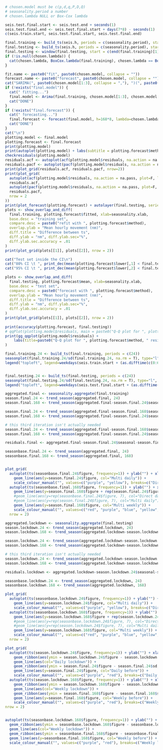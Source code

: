 ```r
# chosen.model must be c(p,d,q,P,D,Q)
# seasonality.period a number
# chosen.lambda NULL or Box-Cox lambda

seis.test.final.start <- seis.test.end + seconds(1)
seis.test.final.end <- seis.test.final.start + days(7*8) - seconds(1)
c(seis.train.start, seis.test.final.start, seis.test.final.end)

final.training <- build_ts(seis.h, periods = c(seasonality.period), start = seis.train.start, end = seis.test.end, force_ms = T)
final.testing <- build_ts(seis.h, periods = c(seasonality.period), start = seis.train.start, end = seis.test.final.end, force_ms = T)
final.testing <- window(final.testing, start = c(end(final.training)[1] + 1, 1))
if (!is.null(chosen.lambda)) {
  cat(chosen.lambda, BoxCox.lambda(final.training), chosen.lambda == BoxCox.lambda(final.training), "\n")
}

fit.name <- paste0("fit", paste0(chosen.model, collapse = ""))
forecast.name <- paste0("forecast", paste0(chosen.model, collapse = ""))
cat("SARIMA(", paste0(chosen.model[1:3], collapse = ","), ")(", paste0(chosen.model[4:6], collapse = ","), ")[", frequency(final.training), "]", sep = "")
if (!exists("final.model")) {
  cat(" fitting...")
  final.model <- Arima(final.training, chosen.model[1:3], chosen.model[4:6], lambda=chosen.lambda)
  cat("DONE")
}
if (!exists("final.forecast")) {
  cat(" forecasting...")
  final.forecast <- forecast(final.model, h=168*8, lambda=chosen.lambda)
  cat("DONE")
}
cat("\n")
plotting.model <- final.model
plotting.forecast <- final.forecast
print(plotting.model)
print(autoplot(plotting.model) + labs(subtitle = plotting.forecast$method))
checkresiduals(plotting.model)
residuals.acf <- autoplot(acf(plotting.model$residuals, na.action = na.pass, plot=F, lag.max=168*4)) + scale_x_continuous() + labs(title = paste0("Residuals of ", plotting.forecast$method))
residuals.pacf <- autoplot(pacf(plotting.model$residuals, na.action = na.pass, plot=F, lag.max=168*4)) + scale_x_continuous() + labs(title = paste0("Residuals of ", plotting.forecast$method))
print(plot_grid(residuals.acf, residuals.pacf, nrow=2))
print(plot_grid(
  autoplot(acf(plotting.model$residuals, na.action = na.pass, plot=F, lag.max=24)) + scale_x_continuous() + labs(title = paste0("Residuals of ", plotting.forecast$method)),
  residuals.acf,
  autoplot(pacf(plotting.model$residuals, na.action = na.pass, plot=F, lag.max=24)) + scale_x_continuous() + labs(title = paste0("Residuals of ", plotting.forecast$method)),
  residuals.pacf,
  nrow = 2
))
print(plot_forecast(plotting.forecast) + autolayer(final.testing, series="Original") + ylab("Mean hourly movement (nm)"))
plots <- show_overlap_and_diff(
  final.training, plotting.forecast$fitted, xlab=seasonality.xlab,
  base.desc = "training set",
  compare.desc = paste0("refit with ", plotting.forecast$method),
  overlap.ylab = "Mean hourly movement (nm)",
  diff.title = "Difference between ts",
  diff.ylab = "nm", diff.ylab.sec="%",
  diff.ylab.sec.accuracy = .01
)
print(plot_grid(plots[[1]], plots[[2]], nrow = 2))

cat("Test set inside the CI\n")
cat("80% CI \t ", print_dec(mean(plotting.forecast$lower[,1] < final.testing & final.testing < plotting.forecast$upper[,1], na.rm = T)*100), "%\n")
cat("95% CI \t ", print_dec(mean(plotting.forecast$lower[,2] < final.testing & final.testing < plotting.forecast$upper[,2], na.rm = T)*100), "%\n")

plots <- show_overlap_and_diff(
  final.testing, plotting.forecast$mean, xlab=seasonality.xlab,
  base.desc = "test set",
  compare.desc = paste0("forecast with ", plotting.forecast$method),
  overlap.ylab = "Mean hourly movement (nm)",
  diff.title = "Difference between ts",
  diff.ylab = "nm", diff.ylab.sec="%",
  diff.ylab.sec.accuracy = .01
)
print(plot_grid(plots[[1]], plots[[2]], nrow = 2))
  
print(accuracy(plotting.forecast, final.testing))
# qqPlot(plotting.model$residuals, main = paste0("Q-Q plot for ", plotting.forecast$method), xlab = "residuals")
print(gg_qqplot(plotting.model$residuals) + 
    labs(title=paste0("Q-Q plot for ", plotting.forecast$method, " residuals")) + ylab("Residuals quantiles")
)

```


```r
final.training.24 <- build_ts(final.training, periods = c(24))
seasonplot(final.training.24/sd(final.training.24, na.rm = T), type="l", col=rainbow(7))
legend("topleft", legend=weekdays(seis.train.start + (as.difftime(c(0:6), units="days"))), col=rainbow(7), lty=1, cex=0.8)


final.testing.24 <- build_ts(final.testing, periods = c(24))
seasonplot(final.testing.24/sd(final.testing.24, na.rm = T), type="l", col=rainbow(7))
legend("topleft", legend=weekdays(seis.test.final.start + (as.difftime(c(0:6), units="days"))), col=rainbow(7), lty=1, cex=0.8)

```


```r
aggregated.final <- seasonality.aggregate(final.training)
season.final.24 <- trend_season(aggregated.final, 24)
season.final.168 <- trend_season(aggregated.final-season.final.24$seasonal, 168)

season.final.24 <- trend_season(aggregated.final-season.final.168$seasonal, 24)
season.final.168 <- trend_season(aggregated.final-season.final.24$seasonal, 168)

# this third iteration isn't actually needed
season.final.24 <- trend_season(aggregated.final-season.final.168$seasonal, 24)
season.final.168 <- trend_season(aggregated.final-season.final.24$seasonal, 168)

residuals.final <- aggregated.final-season.final.24$seasonal-season.final.168$seasonal-season.final.168$trend

seasonbase.final.24 <- trend_season(aggregated.final, 24)
seasonbase.final.168 <- trend_season(aggregated.final, 168)


plot_grid(
  autoplot(ts(seasonbase.final.24$figure, frequency=1)) + ylab("") + xlab("Hours") + scale_x_continuous() + geom_line(aes(col="Direct daily"), size=1.5) +
    geom_line(aes(y=season.final.24$figure, col="Multi daily")) +
    scale_colour_manual("", values=c("purple", "yellow"), breaks=c("Direct daily", "Multi daily")),
  autoplot(ts(seasonbase.final.168$figure, frequency=1)) + ylab("") + xlab("Hours") + scale_x_continuous() + geom_line(aes(col="Direct weekly"), size=1.5) +
    geom_line(aes(y=season.final.168$figure + rep(season.final.24$figure, 7), col="Multi w+d")) +
    #geom_line(aes(y=rep(seasonbase.final.24$figure, 7), col="Direct daily"), size=1.5) +
    #geom_line(aes(y=rep(season.final.24$figure, 7), col="Multi daily")) +
    geom_line(aes(y=season.final.168$figure, col="Multi weekly")) +
    scale_colour_manual("", values=c("red", "purple", "blue", "yellow", "green"), breaks=c("Direct weekly", "Direct daily", "Multi" %s+% c(" weekly", " daily", " w+d"))),
  nrow = 2)


```

```r
aggregated.lockdown <- seasonality.aggregate(final.testing)
season.lockdown.24 <- trend_season(aggregated.lockdown, 24)
season.lockdown.168 <- trend_season(aggregated.lockdown-season.lockdown.24$seasonal, 168)

season.lockdown.24 <- trend_season(aggregated.lockdown-season.lockdown.168$seasonal, 24)
season.lockdown.168 <- trend_season(aggregated.lockdown-season.lockdown.24$seasonal, 168)

# this third iteration isn't actually needed
season.lockdown.24 <- trend_season(aggregated.lockdown-season.lockdown.168$seasonal, 24)
season.lockdown.168 <- trend_season(aggregated.lockdown-season.lockdown.24$seasonal, 168)

residuals.lockdown <- aggregated.lockdown-season.lockdown.24$seasonal-season.lockdown.168$seasonal-season.lockdown.168$trend

seasonbase.lockdown.24 <- trend_season(aggregated.lockdown, 24)
seasonbase.lockdown.168 <- trend_season(aggregated.lockdown, 168)

plot_grid(
  autoplot(ts(seasonbase.lockdown.24$figure, frequency=1)) + ylab("") + xlab("Hours") + scale_x_continuous() + geom_line(aes(col="Direct daily"), size=1.5) +
    geom_line(aes(y=season.lockdown.24$figure, col="Multi daily")) +
    scale_colour_manual("", values=c("purple", "yellow"), breaks=c("Direct daily", "Multi daily")),
  autoplot(ts(seasonbase.lockdown.168$figure, frequency=1)) + ylab("") + xlab("Hours") + scale_x_continuous() + geom_line(aes(col="Direct weekly"), size=1.5) +
    geom_line(aes(y=season.lockdown.168$figure + rep(season.lockdown.24$figure, 7), col="Multi w+d")) +
    #geom_line(aes(y=rep(seasonbase.lockdown.24$figure, 7), col="Direct daily"), size=1.5) +
    #geom_line(aes(y=rep(season.lockdown.24$figure, 7), col="Multi daily")) +
    geom_line(aes(y=season.lockdown.168$figure, col="Multi weekly")) +
    scale_colour_manual("", values=c("red", "purple", "blue", "yellow", "green"), breaks=c("Direct weekly", "Direct daily", "Multi" %s+% c(" weekly", " daily", " w+d"))),
  nrow = 2)

```

```r

plot_grid(
  autoplot(ts(season.lockdown.24$figure, frequency=1)) + ylab("") + xlab("Hours") + scale_x_continuous() +
    geom_ribbon(aes(ymin = season.lockdown.24$figure - season.lockdown.24$sd, ymax = season.lockdown.24$figure + season.lockdown.24$sd), fill = "mediumpurple1", alpha=0.5) +
    geom_line(aes(col="Daily lockdown")) +
    geom_ribbon(aes(ymin = season.final.24$figure - season.final.24$sd, ymax = season.final.24$figure + season.final.24$sd), fill = "lightcoral", alpha=0.5) +
    geom_line(aes(y=season.final.24$figure, col="Daily before")) +
    scale_colour_manual("", values=c("purple", "red"), breaks=c("Daily lockdown", "Daily before")),
  autoplot(ts(season.lockdown.168$figure, frequency=1)) + ylab("") + xlab("Hours") + scale_x_continuous() +
    geom_ribbon(aes(ymin = season.lockdown.168$figure - season.lockdown.168$sd, ymax = season.lockdown.168$figure + season.lockdown.168$sd), fill = "mediumpurple1", alpha=0.5) +
    geom_line(aes(col="Weekly lockdown")) +
    geom_ribbon(aes(ymin = season.final.168$figure - season.final.168$sd, ymax = season.final.168$figure + season.final.168$sd), fill = "lightcoral", alpha=0.5) +
    geom_line(aes(y=season.final.168$figure, col="Weekly before")) +
    scale_colour_manual("", values=c("purple", "red"), breaks=c("Weekly lockdown", "Weekly before")),
nrow = 2)


autoplot(ts(seasonbase.lockdown.168$figure, frequency=1)) + ylab("") + xlab("Hours") + scale_x_continuous() +
  geom_ribbon(aes(ymin = seasonbase.lockdown.168$figure - seasonbase.lockdown.168$sd, ymax = seasonbase.lockdown.168$figure + seasonbase.lockdown.168$sd), fill = "mediumpurple1", alpha=0.5) +
  geom_line(aes(col="Weekly lockdown")) +
  geom_ribbon(aes(ymin = seasonbase.final.168$figure - seasonbase.final.168$sd, ymax = seasonbase.final.168$figure + seasonbase.final.168$sd), fill = "lightcoral", alpha=0.5) +
  geom_line(aes(y=seasonbase.final.168$figure, col="Weekly before")) +
  scale_colour_manual("", values=c("purple", "red"), breaks=c("Weekly lockdown", "Weekly before"))
```
